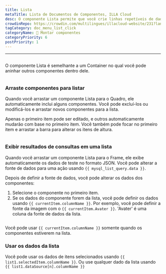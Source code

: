 ```yaml
---
title: Lista
metaTitle: Lista de Documentos de Componentes, ILLA Cloud
desc: O componente Lista permite que você crie linhas repetíveis de dados cuja aparência e aparência são definidos por você.
crowdinRepo: https://crowdin.com/multilingues/illacloud-website/231?languages=pt&filter=basic&value=0
tagCategory: doc_menu_list_click
categoryName: 🧬 Montar componentes
categoryPriority: 6
postPriority: 1
---
```


* * *

## <h2 hidden>Listar</h2>

O componente Lista é semelhante a um Container no qual você pode aninhar outros componentes dentro dele.

<img
  src='https://cdn.illacloud.com/official-website/img/docs/assemble/list.png'
  alt=""
/>

### Arraste componentes para listar

Quando você arrastar um componente Lista para o Quadro, ele automaticamente inclui alguns componentes. Você pode excluí-los ou modificá-los e arrastar novos componentes para a lista. 

Apenas o primeiro item pode ser editado, e outros automaticamente mudarão com base no primeiro item. Você também pode focar no primeiro item e arrastar a barra para alterar os itens de altura.

<img
  src='https://cdn.illacloud.com/official-website/img/docs/assemble/list1.png'
  alt=""
/>

### Exibir resultados de consultas em uma lista

Quando você arrastar um componente Lista para o Frame, ele exibe automaticamente os dados de teste no formato JSON. Você pode alterar a fonte de dados para uma ação usando `{{ mysql_list_query.data }}`. 

Depois de definir a fonte de dados, você pode alterar os dados dos componentes:

1.  Selecione o componente no primeiro item. 
2.  Se os dados do componente forem da lista, você pode definir os dados usando `{{ currentItem.columnName }}`. Por exemplo, você pode definir a fonte da imagem com o `{{ currentItem.Avater }}`. 'Avater' é uma coluna da fonte de dados da lista.

<img
  src='https://cdn.illacloud.com/official-website/img/docs/assemble/list2.png'
  alt=""
/>

Você pode usar `{{ currentItem.columnName }}` somente quando os componentes estiverem na lista. 

### Usar os dados da lista

Você pode usar os dados de itens selecionados usando `{{ list1.selectedItem.columnName }}`. Ou use qualquer dado da lista usando `{{ list1.dataSource[n].columnName }}`

<img
  src='https://cdn.illacloud.com/official-website/img/docs/assemble/list3.png'
  alt=""
/>
